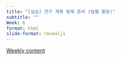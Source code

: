 ```yaml
---
title: "[실습] 연구 계획 발제 준비 (팀별 활동)"
subtitle: "" 
Week: 6
format: html
slide-format: revealjs
---
```


[Weekly content](https://changjunlee.com/teaching/grad_immersive/weekly_2/)

<br>
